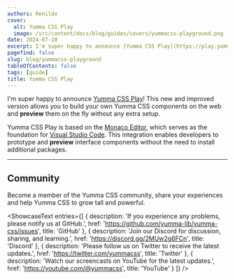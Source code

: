 ```yaml
---
authors: Renildo
cover:
  alt: Yumma CSS Play
  image: /src/content/docs/blog/guides/covers/yummacss-playground.png
date: 2024-07-10
excerpt: I'm super happy to announce [Yumma CSS Play](https://play.yummacss.com)! This new and improved version allows you to build your own Yumma CSS components on the web and **preview** them on the fly without any extra setup.
pagefind: false
slug: blog/yummacss-playground
tableOfContents: false
tags: [guide]
title: Yumma CSS Play
---
```



I'm super happy to announce [Yumma CSS Play](https://play.yummacss.com)! This new and improved version allows you to build your own Yumma CSS components on the web and **preview** them on the fly without any extra setup.

Yumma CSS Play is based on the [Monaco Editor](https://microsoft.github.io/monaco-editor/), which serves as the foundation for [Visual Studio Code](https://code.visualstudio.com/). This integration enables developers to prototype and **preview** interface components without the need to install additional packages.

---

## Community

Become a member of the Yumma CSS community, share your experiences and help Yumma CSS to grow tall and powerful.

<ShowcaseText
  entries={[
    {
      description: 'If you experience any problems, please notify us at GitHub.',
      href: 'https://github.com/yumma-lib/yumma-css/issues',
      title: 'GitHub'
    },
    {
      description: 'Join our Discord for discussion, sharing, and learning.',
      href: 'https://discord.gg/2MUw2g6FCn',
      title: 'Discord'
    },
    {
      description: 'Please follow us on Twitter to receive the latest updates.',
      href: 'https://twitter.com/yummacss',
      title: 'Twitter'
    },
    {
      description: 'Watch our screencasts on YouTube for the latest updates.',
      href: 'https://youtube.com/@yummacss',
      title: 'YouTube'
    }
  ]}
/>
